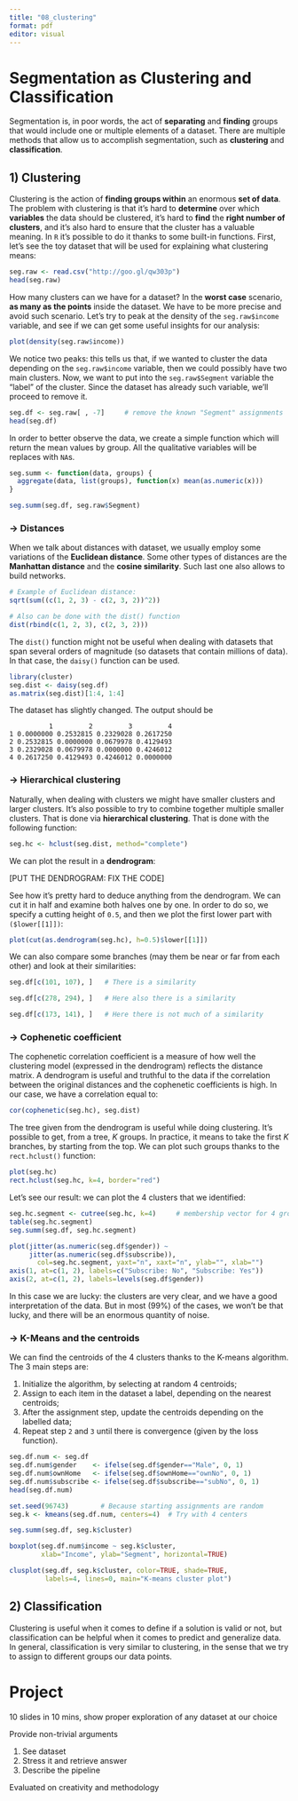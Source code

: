 ```yaml
---
title: "08_clustering"
format: pdf
editor: visual
---
```


# Segmentation as Clustering and Classification

Segmentation is, in poor words, the act of **separating** and **finding** groups that would include one or multiple elements of a dataset. There are multiple methods that allow us to accomplish segmentation, such as **clustering** and **classification**.

## 1) Clustering

Clustering is the action of **finding groups within** an enormous **set of data**. The problem with clustering is that it's hard to **determine** over which **variables** the data should be clustered, it's hard to **find** the **right number of clusters**, and it's also hard to ensure that the cluster has a valuable meaning. In `R` it's possible to do it thanks to some built-in functions. First, let's see the toy dataset that will be used for explaining what clustering means:

```r
seg.raw <- read.csv("http://goo.gl/qw303p")
head(seg.raw)
```

How many clusters can we have for a dataset? In the **worst case** scenario, **as many as the points** inside the dataset. We have to be more precise and avoid such scenario. Let's try to peak at the density of the `seg.raw$income` variable, and see if we can get some useful insights for our analysis:

```r
plot(density(seg.raw$income))
```

We notice two peaks: this tells us that, if we wanted to cluster the data depending on the `seg.raw$income` variable, then we could possibly have two main clusters. Now, we want to put into the `seg.raw$Segment` variable the "label" of the cluster. Since the dataset has already such variable, we'll proceed to remove it.

```r
seg.df <- seg.raw[ , -7]     # remove the known "Segment" assignments
head(seg.df)
```

In order to better observe the data, we create a simple function which will return the mean values by group. All the qualitative variables will be replaces with `NA`s.

```r
seg.summ <- function(data, groups) {
  aggregate(data, list(groups), function(x) mean(as.numeric(x)))  
}

seg.summ(seg.df, seg.raw$Segment)
```

### → Distances

When we talk about distances with dataset, we usually employ some variations of the **Euclidean distance**. Some other types of distances are the **Manhattan distance** and the **cosine similarity**. Such last one also allows to build networks.

```r
# Example of Euclidean distance:
sqrt(sum((c(1, 2, 3) - c(2, 3, 2))^2))

# Also can be done with the dist() function
dist(rbind(c(1, 2, 3), c(2, 3, 2)))
```

The `dist()` function might not be useful when dealing with datasets that span several orders of magnitude (so datasets that contain millions of data). In that case, the `daisy()` function can be used.

```r
library(cluster)
seg.dist <- daisy(seg.df)
as.matrix(seg.dist)[1:4, 1:4]
```

The dataset has slightly changed. The output should be

```         
          1         2         3         4
1 0.0000000 0.2532815 0.2329028 0.2617250
2 0.2532815 0.0000000 0.0679978 0.4129493
3 0.2329028 0.0679978 0.0000000 0.4246012
4 0.2617250 0.4129493 0.4246012 0.0000000
```

### → Hierarchical clustering

Naturally, when dealing with clusters we might have smaller clusters and larger clusters. It's also possible to try to combine together multiple smaller clusters. That is done via **hierarchical clustering**. That is done with the following function:

```r
seg.hc <- hclust(seg.dist, method="complete")
```

We can plot the result in a **dendrogram**:

\[PUT THE DENDROGRAM: FIX THE CODE\]

See how it's pretty hard to deduce anything from the dendrogram. We can cut it in half and examine both halves one by one. In order to do so, we specify a cutting height of `0.5`, and then we plot the first lower part with `($lower[[1]])`:

```r
plot(cut(as.dendrogram(seg.hc), h=0.5)$lower[[1]])
```

We can also compare some branches (may them be near or far from each other) and look at their similarities:

```r
seg.df[c(101, 107), ]   # There is a similarity

seg.df[c(278, 294), ]   # Here also there is a similarity

seg.df[c(173, 141), ]   # Here there is not much of a similarity
```

### → Cophenetic coefficient

The cophenetic correlation coefficient is a measure of how well the clustering model (expressed in the dendrogram) reflects the distance matrix. A dendrogram is useful and truthful to the data if the correlation between the original distances and the cophenetic coefficients is high. In our case, we have a correlation equal to:

```r
cor(cophenetic(seg.hc), seg.dist)
```

The tree given from the dendrogram is useful while doing clustering. It's possible to get, from a tree, $K$ groups. In practice, it means to take the first $K$ branches, by starting from the top. We can plot such groups thanks to the `rect.hclust()` function:

```r
plot(seg.hc)
rect.hclust(seg.hc, k=4, border="red")
```

Let's see our result: we can plot the 4 clusters that we identified:

```r
seg.hc.segment <- cutree(seg.hc, k=4)     # membership vector for 4 groups
table(seg.hc.segment)
seg.summ(seg.df, seg.hc.segment)

plot(jitter(as.numeric(seg.df$gender)) ~ 
     jitter(as.numeric(seg.df$subscribe)), 
       col=seg.hc.segment, yaxt="n", xaxt="n", ylab="", xlab="")
axis(1, at=c(1, 2), labels=c("Subscribe: No", "Subscribe: Yes"))
axis(2, at=c(1, 2), labels=levels(seg.df$gender))
```

In this case we are lucky: the clusters are very clear, and we have a good interpretation of the data. But in most (99%) of the cases, we won't be that lucky, and there will be an enormous quantity of noise.

### → K-Means and the centroids

We can find the centroids of the 4 clusters thanks to the K-means algorithm. The 3 main steps are:

1.  Initialize the algorithm, by selecting at random 4 centroids;
2.  Assign to each item in the dataset a label, depending on the nearest centroids;
3.  After the assignment step, update the centroids depending on the labelled data;
4.  Repeat step `2` and `3` until there is convergence (given by the loss function).

```r
seg.df.num <- seg.df
seg.df.num$gender    <- ifelse(seg.df$gender=="Male", 0, 1)
seg.df.num$ownHome   <- ifelse(seg.df$ownHome=="ownNo", 0, 1)
seg.df.num$subscribe <- ifelse(seg.df$subscribe=="subNo", 0, 1)
head(seg.df.num)

set.seed(96743)        # Because starting assignments are random
seg.k <- kmeans(seg.df.num, centers=4)  # Try with 4 centers

seg.summ(seg.df, seg.k$cluster)

boxplot(seg.df.num$income ~ seg.k$cluster, 
        xlab="Income", ylab="Segment", horizontal=TRUE)
```

```r
clusplot(seg.df, seg.k$cluster, color=TRUE, shade=TRUE, 
         labels=4, lines=0, main="K-means cluster plot")
```

## 2) Classification

Clustering is useful when it comes to define if a solution is valid or not, but classification can be helpful when it comes to predict and generalize data. In general, classification is very similar to clustering, in the sense that we try to assign to different groups our data points.

# Project

10 slides in 10 mins, show proper exploration of any dataset at our choice

Provide non-trivial arguments

1.  See dataset
2.  Stress it and retrieve answer
3.  Describe the pipeline

Evaluated on creativity and methodology
